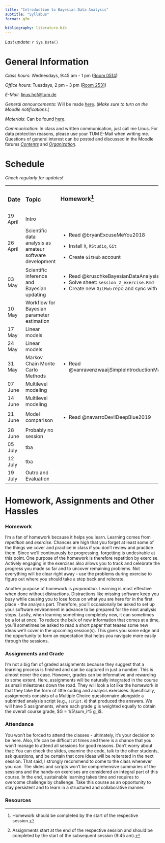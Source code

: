 ```yaml
---
title: "Introduction to Bayesian Data Analysis"
subtitle: "Syllabus"
format: gfm
  
bibliography: literature.bib
---
```


*Last update*: `r Sys.Date()`

# General Information

*Class hours*: Wednesdays, 9:45 am - 1 pm ([Room 0514](https://portal.mytum.de/campus/roomfinder/roomfinder_viewmap?mapid=193&roomid=0514@0505))

*Office hours*: Tuesdays, 2 pm - 3 pm ([Room 2531](https://portal.mytum.de/campus/roomfinder/roomfinder_viewmap?mapid=196&roomid=2531@0505))

*E-Mail*: [linus.hof\@tum.de](mailto:linus.hof@tum.de)

*General announcements*: Will be made [here](https://www.moodle.tum.de/mod/forum/view.php?id=2429843). (*Make sure to turn on the Moodle notifications.*)

*Materials*: Can be found [here](https://github.com/linushof/BayesIntro).

*Communication*: In class and written communication, just call me Linus. For data protection reasons, please use your TUM E-Mail when writing me. Questions of general interest can be posted and discussed in the Moodle forums [*Contents*](https://www.moodle.tum.de/mod/forum/view.php?id=2569419) and [*Organization*](https://www.moodle.tum.de/mod/forum/view.php?id=2569420).

# Schedule

*Check regularly for updates!*

+-----------+----------------------------------------------------------+------------------------------------------------------+--------------------+
| ### Date  | ### Topic                                                | ### Homework[^1]                                     | ### Assignment[^2] |
|           |                                                          |                                                      |                    |
|           |                                                          | ###                                                  |                    |
+-----------+----------------------------------------------------------+------------------------------------------------------+--------------------+
| 19 April  | Intro                                                    |                                                      |                    |
+-----------+----------------------------------------------------------+------------------------------------------------------+--------------------+
| 26 April  | Scientific data analysis as amateur software development | -   Read @bryanExcuseMeYou2018                       |                    |
|           |                                                          |                                                      |                    |
|           |                                                          | -   Install `R`, `RStudio`, `Git`                    |                    |
|           |                                                          |                                                      |                    |
|           |                                                          | -   Create `GitHub` account                          |                    |
+-----------+----------------------------------------------------------+------------------------------------------------------+--------------------+
| 03 May    | Scientific inference and Bayesian updating               | -   Read @kruschkeBayesianDataAnalysis2018           | Assignment 1       |
|           |                                                          | -   Solve sheet: `session_2_exercise.Rmd`            |                    |
|           |                                                          | -   Create new `GitHub` repo and sync with RStudio   |                    |
+-----------+----------------------------------------------------------+------------------------------------------------------+--------------------+
| 10 May    | Workflow for Bayesian parameter estimation               |                                                      |                    |
+-----------+----------------------------------------------------------+------------------------------------------------------+--------------------+
| 17 May    | Linear models                                            |                                                      | Assignment 2       |
+-----------+----------------------------------------------------------+------------------------------------------------------+--------------------+
| 24 May    | Linear models                                            |                                                      |                    |
+-----------+----------------------------------------------------------+------------------------------------------------------+--------------------+
| 31 May    | Markov Chain Monte Carlo Methods                         | -   Read @vanravenzwaaijSimpleIntroductionMarkov2018 | Assignment 3       |
+-----------+----------------------------------------------------------+------------------------------------------------------+--------------------+
| 07 June   | Multilevel modeling                                      |                                                      |                    |
+-----------+----------------------------------------------------------+------------------------------------------------------+--------------------+
| 14 June   | Multilevel modeling                                      |                                                      | Assignment 4       |
+-----------+----------------------------------------------------------+------------------------------------------------------+--------------------+
| 21 June   | Model comparison                                         | -   Read @navarroDevilDeepBlue2019                   | Assignment 5       |
+-----------+----------------------------------------------------------+------------------------------------------------------+--------------------+
| 28 June   | Probably no session                                      |                                                      |                    |
+-----------+----------------------------------------------------------+------------------------------------------------------+--------------------+
| 05 July   | tba                                                      |                                                      |                    |
+-----------+----------------------------------------------------------+------------------------------------------------------+--------------------+
| 12 July   | tba                                                      |                                                      |                    |
+-----------+----------------------------------------------------------+------------------------------------------------------+--------------------+
| 19 July   | Outro and Evaluation                                     |                                                      |                    |
+-----------+----------------------------------------------------------+------------------------------------------------------+--------------------+

[^1]: Homework should be completed by the start of the respective session.

[^2]: Assignments start at the end of the respective session and should be completed by the start of the subsequent session (9:45 am).

# Homework, Assignments and Other Hassles

### Homework

I'm a fan of homework because it helps you learn. Learning comes from *repetition* and *exercise*. Chances are high that you forget at least some of the things we cover and practice in class if you don't review and practice them. Since we'll continuously be progressing, forgetting is undesirable at this point. One purpose of the homework is therefore repetition by exercise. Actively engaging in the exercises also allows you to track and celebrate the progress you made so far and to uncover remaining problems. Not everything will be clear right away - use the problems during exercise to figure out where you should take a step back and reiterate.

Another purpose of homework is *preparation*. Learning is most effective when done without distractions. Distractions like missing software keep you busy while causing you to lose focus on what you are here for in the first place - the analysis part. Therefore, you'll occasionally be asked to set up your software environment in advance to be prepared for the next analysis steps. Lastly, when learning something completely new, it can sometimes be a lot at once. To reduce the bulk of new information that comes at a time, you'll sometimes be asked to read a short paper that teases some new ideas we'll cover in the upcoming session(s). This gives you some edge and the opportunity to form an expectation that helps you navigate more easily through the sessions.

### Assignments and Grade

I'm not a big fan of graded assignments because they suggest that a learning process is finished and can be captured in just a number. This is almost never the case. However, grades can be informative and rewarding to some extent. Here, assignments will be naturally integrated in the course as small milestones down the road. They will look a lot like the homework in that they take the form of little coding and analysis exercises. Specifically, assignments consists of a Multiple Choice questionnaire alongside a submitted analysis script (e.g., `script.R`) that produced the answers. We will have $5$ assignments, where each grade $g$ is weighted equally to obtain the overall course grade, $G = 1/5\sum_i^5 g_i$.

### Attendance

You won't be forced to attend the classes - ultimately, it's your decision to be here. Also, life can be difficult at times and there is a chance that you won't manage to attend all sessions for good reasons. Don't worry about that: You can check the slides, examine the code, talk to the other students, ask questions, and be certain that core ideas will be reiterated in the next session. That said, I strongly recommend to come to the class whenever you can. The slides and scripts won't be comprehensive summaries of the sessions and the hands-on exercises are considered an integral part of this course. In the end, sustainable learning takes time and requires to overcome challenge by challenge. Take this course as an opportunity to stay persistent and to learn in a structured and collaborative manner.

### Resources
